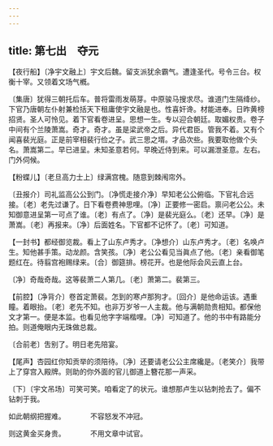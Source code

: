 ```yaml
---
---
---
```

title: 第七出　夺元
---




【夜行船】〔净宇文融上〕宇文后魏。留支派犹余霸气。遭逢圣代。号令三台。权衡十宰。又领着文场气槪。

〔集唐〕犹得三朝托后车。普将雷雨发萌芽。中原骏马搜求尽。谁道门生隔绛纱。下官乃唐朝左仆射兼检括天下租庸使宇文融是也。性喜奸谗。材能进奉。日昨黄榜招贤。圣人可怜见。着下官看卷进呈。思想一生。专以迎合朝廷。取媚权贵。卷子中间有个兰陵萧嵩。奇才。奇才。虽是梁武帝之后。异代君臣。管我不着。又有个闻喜裴光庭。正是前宰相裴行俭之子。武三思之壻。才品次些。我要取他做个头名。萧嵩第二。早已进呈。未知圣意若何。早晚近侍到来。可以漏泄圣意。左右。门外伺候。

【粉蝶儿】〔老旦高力士上〕绿满宫槐。随意到棘闱帘外。

〔丑报介〕司礼监高公公到门。〔净慌走接介净〕早知老公公俯临。下官礼合远接。〔老〕老先过谦了。日下看卷费神思哩。〔净〕正要修一密启。禀问老公公。未知御意进呈第一可点了谁。〔老〕有点了。〔净〕是裴光庭么。〔老〕还早。〔净〕是萧嵩。〔老〕再报来。〔净〕后面姓名。下官都不记怀了。〔老〕可知道。

【一封书】都经御览裁。看上了山东卢秀才。〔净想介〕山东卢秀才。〔老〕名唤卢生。知他甚手策。动龙颜。含笑孩。〔净〕老公公看见当眞点了他。〔老〕亲看御笔题红在。待翦宫袍赐绿来。〔合〕御筵排。榜花开。也是他际会风云直上台。

〔净〕奇哉奇哉。这等裴萧二人第几。〔老〕萧第二。裴第三。

【前腔】〔净背介〕卷首定萧裴。怎到的寒卢那狗才。〔回介〕是他命运该。遇重瞳。着眼抬。〔老〕老先不知。也非万岁爷一人主裁。他与满朝勋贵相知。都保他文才第一。便是本监。也看见他字字端楷哩。〔净〕可知道了。他的书中有路能分拍。则道俺眼内无珠做总裁。

〔合前老〕吿别了。明日老先陪宴。

【尾声】杏园红你知贡举的须陪待。〔净〕还要请老公公主席纔是。〔老笑介〕我带上了穿宫入殿牌。则助的你外面的官儿御道上簪花那一声采。

〔下〕〔宇文吊场〕可笑可笑。咱看定了的状元。谁想那卢生以钻刺抢去了。偏不钻刺于我。

如此朝纲把握难。　　　　不容怒发不冲冠。

则这黄金买身贵。　　　　不用文章中试官。